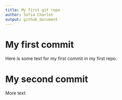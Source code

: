 ```yaml
---
title: My first git repo
author: Sofia Charlot
output: github_document
---
```


# My first commit

Here is some text for my first commit in my first repo.

# My second commit

More text